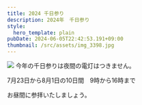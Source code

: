 ```yaml
---
title: 2024 千日参り
description: 2024年　千日参り
style:
  hero_template: plain
pubDate: 2024-06-05T22:42:53.191+09:00
thumbnail: /src/assets/img_3398.jpg
---
```

![](/src/assets/system/img_3398.jpg)
今年の千日参りは夜間の電灯はつきません。

7月23日から8月1日の10日間　9時から16時まで

お昼間に参拝いたしましょう。




